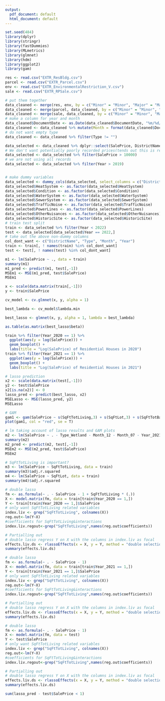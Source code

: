 ```yaml
---
output:
  pdf_document: default
  html_document: default
---
```

```r
set.seed(484)
library(dplyr)
library(stringr)
library(fastDummies)
library(MLmetrics)
library(glmnet)
library(hdm)
library(ggplot2)
library(gam)
```


```r
res <- read.csv("EXTR_ResBldg.csv")
parcel <- read.csv("EXTR_Parcel.csv")
env <- read.csv("EXTR_EnvironmentalRestriction_V.csv")
sale <- read.csv("EXTR_RPSale.csv")
```

```r
# put them together
data_cleaned <- merge(res, env, by = c("Minor" = "Minor", "Major" = "Major"))
data_cleaned <- merge(parcel, data_cleaned, by = c("Minor" = "Minor", "Major" = "Major"))
data_cleaned <- merge(sale, data_cleaned, by = c("Minor" = "Minor", "Major" = "Major"))
# make a column for year and month
data_cleaned$DocumentDate <- as.Date(data_cleaned$DocumentDate, "%m/%d/%Y")
data_cleaned <- data_cleaned %>% mutate(Month = format(data_cleaned$DocumentDate, "%m")) %>% mutate(Year = format(data_cleaned$DocumentDate,"%Y"))
# do not want empty type
data_cleaned <- data_cleaned %>% filter(Type != "")
```

```r
data_selected <- data_cleaned %>% dplyr::select(SalePrice, DistrictName, Type, SqFtTotLiving, SqFtLot, SqFtTotBasement, SqFtOpenPorch, SqFtEnclosedPorch, SqFtDeck, SqFtGarageAttached, PcntUnusable, Month, Year, BrickStone, HeatSystem, Condition, WaterSystem, SewerSystem, TrafficNoise,  PowerLines, OtherNuisances, HistoricSite, NbrLivingUnits, BathFullCount)
# We don't want potentially poorly recorded prices(tends out this is really important)
data_selected <- data_selected %>% filter(SalePrice > 10000)
# we are not using all records
data_selected <- data_selected %>% filter(Year > 2019)


# make dummy variables
data_selected <- dummy_cols(data_selected, select_columns = c("DistrictName", "Type", "Month", "Year"))
data_selected$HeatSystem <- as.factor(data_selected$HeatSystem)
data_selected$Condition <- as.factor(data_selected$Condition)
data_selected$WaterSystem <- as.factor(data_selected$WaterSystem)
data_selected$SewerSystem <- as.factor(data_selected$SewerSystem)
data_selected$TrafficNoise <- as.factor(data_selected$TrafficNoise)
data_selected$PowerLines <- as.factor(data_selected$PowerLines)
data_selected$OtherNuisances <- as.factor(data_selected$OtherNuisances)
data_selected$HistoricSite <- as.factor(data_selected$HistoricSite)
# train test split
train <- data_selected %>% filter(Year < 2022)
test <- data_selected[data_selected$Year == 2022,]
# take out the above non-dummy columns
col_dont_want <- c("DistrictName", "Type", "Month", "Year")
train <- train[, ! names(train) %in% col_dont_want]
test <- test[, ! names(test) %in% col_dont_want]
```

```r
m1 <- lm(SalePrice ~ ., data = train)
summary(m1)
m1_pred <- predict(m1, test[,-1])
MSEm1 <- MSE(m1_pred, test$SalePrice)
MSEm1
```

```r
x <- scale(data.matrix(train[,-1]))
y <- train$SalePrice

cv_model <- cv.glmnet(x, y, alpha = 1)

best_lambda <- cv_model$lambda.min

best_lasso <- glmnet(x, y, alpha = 1, lambda = best_lambda)

as.table(as.matrix(best_lasso$beta))
```

```r
train %>% filter(Year_2020 == 1) %>% 
  ggplot(aes(y = log(SalePrice))) +
  geom_boxplot() + 
  labs(title = "Log(SalePrice) of Residential Houses in 2020")
train %>% filter(Year_2021 == 1) %>% 
  ggplot(aes(y = log(SalePrice))) +
  geom_boxplot() +
  labs(title = "Log(SalePrice) of Residential Houses in 2021")
```

```r
# lasso prediction
x2 <- scale(data.matrix(test[,-1]))
y2 <- test$SalePrice
x2[is.na(x2)] <- 0
lasso_pred <- predict(best_lasso, x2)
MSELasso <- MSE(lasso_pred, y2)
MSELasso
```

```r
# GAM
gam1 <- gam(SalePrice ~ s(SqFtTotLiving,3) + s(SqFtLot,3) + s(SqFtTotBasement,3) + s(SqFtOpenPorch,3) + s(SqFtEnclosedPorch,3) + s(SqFtDeck,3) + s(SqFtGarageAttached,3) + s(PcntUnusable,3), data = train)
plot(gam1, col = "red", se = T)
```

```r
# lm taking account of lasso results and GAM plots
m2 <- lm(SalePrice ~ . - Type_Wetland - Month_12 - Month_07 - Year_2021 - Type_SeismicHazard - DistrictName_KENMORE - DistrictName_BURIEN - SqFtTotBasement + SqFtLot^2, data = train)
summary(m2)
m2_pred <- predict(m2, test[,-1])
MSEm2 <- MSE(m2_pred, test$SalePrice)
MSEm2
```

```r
# SqFtTotLiving is important?
m3 <- lm(SalePrice ~ SqFtTotLiving, data = train)
summary(m3)$adj.r.squared
m4 <- lm(SalePrice ~ SqFtLot, data = train)
summary(m4)$adj.r.squared
```
```r
# double lasso
fm <- as.formula(~ . - SalePrice - 1 + SqFtTotLiving * (.))
X <- model.matrix(fm, data = train[train$Year_2020 == 1,])
Y <- train[train$Year_2020 == 1,]$SalePrice
# only want SqFtTotLiving related variables
index.liv <- grep("SqFtTotLiving", colnames(X))
reg.out<-lm(Y~X)
#coefficients for SqFtTotLiving&interactions
index.liv.regout<-grep("SqFtTotLiving",names(reg.out$coefficients))

# Partialling out
# double lasso regress Y on X with the columns in index.liv as focal
effects.liv.ds <- rlassoEffects(x = X, y = Y, method = "double selection",index = index.liv)
summary(effects.liv.ds)
```


```r
# double lasso
fm <- as.formula(~ . - SalePrice - 1)
X <- model.matrix(fm, data = train[train$Year_2021 == 1,])
Y <- train[train$Year_2021 == 1,]$SalePrice
# only want SqFtTotLiving related variables
index.liv <- grep("SqFtTotLiving", colnames(X))
reg.out<-lm(Y~X)
#coefficients for SqFtTotLiving&interactions
index.liv.regout<-grep("SqFtTotLiving",names(reg.out$coefficients))

# Partialling out
# double lasso regress Y on X with the columns in index.liv as focal
effects.liv.ds <- rlassoEffects(x = X, y = Y, method = "double selection",index = index.liv)
summary(effects.liv.ds)
```


```r
# double lasso
fm <- as.formula(~ . - SalePrice - 1)
X <- model.matrix(fm, data = test)
Y <- test$SalePrice
# only want SqFtTotLiving related variables
index.liv <- grep("SqFtTotLiving", colnames(X))
reg.out<-lm(Y~X)
#coefficients for SqFtTotLiving&interactions
index.liv.regout<-grep("SqFtTotLiving",names(reg.out$coefficients))

# Partialling out
# double lasso regress Y on X with the columns in index.liv as focal
effects.liv.ds <- rlassoEffects(x = X, y = Y, method = "double selection",index = index.liv)
summary(effects.liv.ds)
```
```r
sum(lasso_pred - test$SalePrice < 1)
```